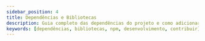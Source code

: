 ---
sidebar_position: 4
title: Dependências e Bibliotecas
description: Guia completo das dependências do projeto e como adicionar novas funcionalidades
keywords: [dependências, bibliotecas, npm, desenvolvimento, contribuir]
---

<DependenciasLibs />
